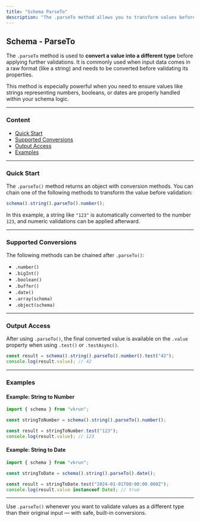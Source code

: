 ```yaml
---
title: "Schema ParseTo"
description: "The .parseTo method allows you to transform values before running validations. It enables chained conversions such as converting strings to numbers, dates, booleans, and more."
---
```


## Schema - ParseTo

The `.parseTo` method is used to **convert a value into a different type** before applying further validations. It is commonly used when input data comes in a raw format (like a string) and needs to be converted before validating its properties.

This method is especially powerful when you need to ensure values like strings representing numbers, booleans, or dates are properly handled within your schema logic.

---

### Content

- [Quick Start](#quick-start)
- [Supported Conversions](#supported-conversions)
- [Output Access](#output-access)
- [Examples](#examples)

---

### Quick Start

The `.parseTo()` method returns an object with conversion methods. You can chain one of the following methods to transform the value before validation:

```ts
schema().string().parseTo().number();
```

In this example, a string like `"123"` is automatically converted to the number `123`, and numeric validations can be applied afterward.

---

### Supported Conversions

The following methods can be chained after `.parseTo()`:

- `.number()`
- `.bigInt()`
- `.boolean()`
- `.buffer()`
- `.date()`
- `.array(schema)`
- `.object(schema)`

---

### Output Access

After using `.parseTo()`, the final converted value is available on the `.value` property when using `.test()` or `.testAsync()`.

```ts
const result = schema().string().parseTo().number().test("42");
console.log(result.value); // 42
```

---

### Examples

#### Example: String to Number

```ts
import { schema } from "vkrun";

const stringToNumber = schema().string().parseTo().number();

const result = stringToNumber.test("123");
console.log(result.value); // 123
```

#### Example: String to Date

```ts
import { schema } from "vkrun";

const stringToDate = schema().string().parseTo().date();

const result = stringToDate.test("2024-01-01T00:00:00.000Z");
console.log(result.value instanceof Date); // true
```

---

Use `.parseTo()` whenever you want to validate values as a different type than their original input — with safe, built-in conversions.
